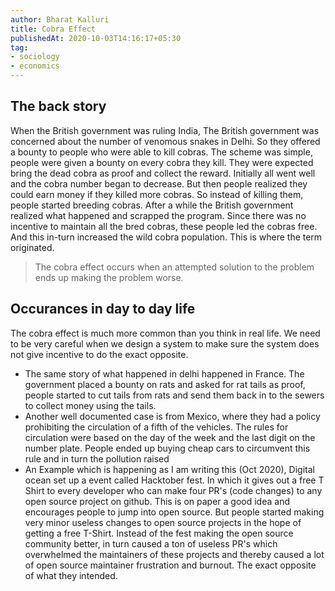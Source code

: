 ```yaml
---
author: Bharat Kalluri
title: Cobra Effect
publishedAt: 2020-10-03T14:16:17+05:30
tag:
- sociology
- economics
---
```


## The back story

When the British government was ruling India, The British government was concerned about the number of venomous snakes in Delhi. So they
offered a bounty to people who were able to kill cobras. The scheme was simple, people were given a bounty on every cobra they kill. They
were expected bring the dead cobra as proof and collect the reward. Initially all went well and the cobra number began to decrease.
But then people realized they could earn money if they killed more cobras. So instead of killing them, people started breeding cobras.
After a while the British government realized what happened and scrapped the program. Since there was no incentive to maintain all the bred
cobras, these people led the cobras free. And this in-turn increased the wild cobra population. This is where the term originated.

> The cobra effect occurs when an attempted solution to the problem ends up making the problem worse.

## Occurances in day to day life

The cobra effect is much more common than you think in real life. We need to be very careful when we design a system to make sure the system
does not give incentive to do the exact opposite.

- The same story of what happened in delhi happened in France. The government placed a bounty on rats and asked for rat tails as proof, people
started to cut tails from rats and send them back in to the sewers to collect money using the tails.
- Another well documented case is from Mexico, where they had a policy prohibiting the circulation of a fifth of the vehicles. The rules for
circulation were based on the day of the week and the last digit on the number plate. People ended up buying cheap cars to circumvent this rule
and in turn the pollution raised
- An Example which is happening as I am writing this (Oct 2020), Digital ocean set up a event called Hacktober fest. In which it gives out a free
T Shirt to every developer who can make four PR's (code changes) to any open source project on github. This is on paper a good idea and encourages
people to jump into open source. But people started making very minor useless changes to open source projects in the hope of getting a free T-Shirt.
Instead of the fest making the open source community better, in turn caused a ton of useless PR's which overwhelmed the maintainers of these projects
and thereby caused a lot of open source maintainer frustration and burnout. The exact opposite of what they intended.